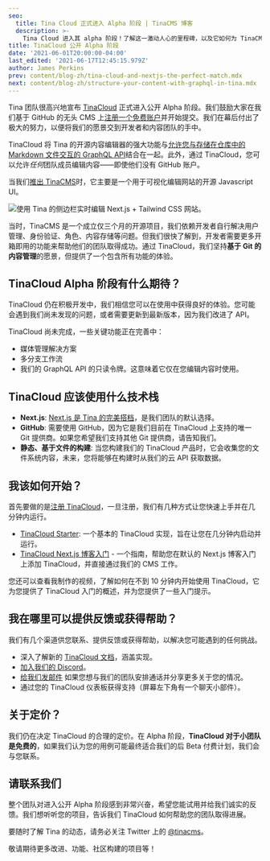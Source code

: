 ```yaml
---
seo:
  title: Tina Cloud 正式进入 Alpha 阶段 | TinaCMS 博客
  description: >-
    Tina Cloud 进入其 alpha 阶段！了解这一激动人心的里程碑，以及它如何为 TinaCMS 引入基于云的内容管理。
title: TinaCloud 公开 Alpha 阶段
date: '2021-06-01T20:00:00-04:00'
last_edited: '2021-06-17T12:45:15.979Z'
author: James Perkins
prev: content/blog-zh/tina-cloud-and-nextjs-the-perfect-match.mdx
next: content/blog-zh/structure-your-content-with-graphql-in-tina.mdx
---
```


Tina 团队很高兴地宣布 [TinaCloud](/) 正式进入公开 Alpha 阶段。我们鼓励大家在我们基于 GitHub 的无头 CMS 上[注册一个免费账户](https://app.tina.io/register)并开始提交。我们在幕后付出了极大的努力，以便将我们的愿景交到开发者和内容团队的手中。

TinaCloud 将 Tina 的开源内容编辑器的强大功能与[允许您与存储在仓库中的 Markdown 文件交互的 GraphQL API](/blog/using-graphql-with-the-filesystem/)结合在一起。此外，通过 TinaCloud，您可以允许*任何*团队成员编辑内容——即使他们没有 GitHub 账户。

当我们[推出 TinaCMS](https://www.youtube.com/watch?v=iPDCmbaEF0Y)时，它主要是一个用于可视化编辑网站的开源 Javascript UI。

![使用 Tina 的侧边栏实时编辑 Next.js + Tailwind CSS 网站。](/img/blog/tina-cms-visual-editing.gif "使用 Tina 的侧边栏实时编辑 Next.js + Tailwind CSS 网站。")

当时，TinaCMS 是一个成立仅三个月的开源项目，我们依赖开发者自行解决用户管理、身份验证、角色、内容存储等问题。但我们很快了解到，开发者需要更多开箱即用的功能来帮助他们的团队取得成功。通过 TinaCloud，我们坚持**基于 Git 的内容管理**的愿景，但提供了一个包含所有功能的体验。

## TinaCloud Alpha 阶段有什么期待？

TinaCloud 仍在积极开发中，我们相信您可以在使用中获得良好的体验。您可能会遇到我们尚未发现的问题，或者需要更新到最新版本，因为我们改进了 API。

TinaCloud 尚未完成，一些关键功能正在完善中：

* 媒体管理解决方案
* 多分支工作流
* 我们的 GraphQL API 的只读令牌。这意味着它仅在您编辑内容时使用。

## TinaCloud 应该使用什么技术栈

* **Next.js**: [Next.js 是 Tina 的完美搭档](/blog/tina-cloud-and-nextjs-the-perfect-match/)，是我们团队的默认选择。
* **GitHub**: 需要使用 GitHub，因为它是我们目前在 TinaCloud 上支持的唯一 Git 提供商。如果您希望我们支持其他 Git 提供商，请告知我们。
* **静态、基于文件的构建**: 当您构建我们的 TinaCloud 产品时，它会收集您的文件系统内容，未来，您将能够在构建时从我们的云 API 获取数据。

## 我该如何开始？

首先要做的是[注册 TinaCloud](https://app.tina.io/register)，一旦注册，我们有几种方式让您快速上手并在几分钟内运行。

* [TinaCloud Starter](https://github.com/tinacms/tina-cloud-starter): 一个基本的 TinaCloud 实现，旨在让您在几分钟内启动并运行。
* [TinaCloud Next.js 博客入门](/docs/guides) - 一个指南，帮助您在默认的 Next.js 博客入门上添加 TinaCloud，并直接通过我们的 CMS 工作。

您还可以查看我制作的视频，了解如何在不到 10 分钟内开始使用 TinaCloud，它为您提供了 TinaCloud 入门的概述，并为您提供了一些入门提示。

<Youtube embedSrc="https://www.youtube.com/embed/Y-fG7qzoHKw" />

## 我在哪里可以提供反馈或获得帮助？

我们有几个渠道供您联系、提供反馈或获得帮助，以解决您可能遇到的任何挑战。

* 深入了解新的 [TinaCloud 文档](/docs/tinacloud/)，涵盖实现。
* [加入我们的 Discord](https://discord.gg/zumN63Ybpf)。
* [给我们发邮件](mailto\:support@tina.io) 如果您想与我们的团队安排通话并分享更多关于您的情况。
* 通过您的 TinaCloud 仪表板获得支持（屏幕左下角有一个聊天小部件）。

## 关于定价？

我们仍在决定 TinaCloud 的合理的定价。在 Alpha 阶段，**TinaCloud 对于小团队是免费的**，如果我们认为您的用例可能最终适合我们的后 Beta 付费计划，我们会与您联系。

## 请联系我们

整个团队对进入公开 Alpha 阶段感到非常兴奋，希望您能试用并给我们诚实的反馈。我们想听听您的项目，告诉我们 TinaCloud 如何帮助您的团队取得进展。

要随时了解 Tina 的动态，请务必关注 Twitter 上的 [@tinacms](https://twitter.com/tinacms)。

敬请期待更多改进、功能、社区构建的项目等！